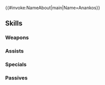 {{#invoke:NameAbout|main|Name=Anankos}}{{HeroPage Tabs}}
{{Hero Infobox
|Name=Anankos
|Title=Seething Silence
|WeaponType=Blue Breath
|MoveType=Armored
|Origin=Fire Emblem Fates
|Gender=Male
|actorEN=Imari Williams
|actorJP=島﨑信長
|artist=米子
|randomStartTime=2023-06-09T07:00:00Z
|additionDate=May 8, 2023
|releaseDate=May 9, 2023
|poolDate=June 8, 2023
|poolRarities=5
|cv1=11
|cv2=9901000
|TagID=闇ハイドラ
|InternalID=948
|Properties=fallen,hat
|description=The dragon of wisdom having succumbed to madness. The memories of those he once held dear lie in the depths beneath the waves. Appears in Fire Emblem Fates.
}}
{{Stats Page
|Lv1HP=18|Lv1ATK=10|Lv1SPD=14|Lv1DEF=10|Lv1RES=7
|GRHP=55|GRATK=75|GRSPD=70|GRDEF=60|GRRES=55
}}
==Skills==
===Weapons===
{{Weapons Table
|weapon1=Fire Breath
|weapon1Default=1
|weapon1Unlock=1
|weapon2=Fire Breath+
|weapon2Default=2
|weapon2Unlock=2
|weapon3=Flametongue
|weapon3Default=4
|weapon3Unlock=3
|weapon4=Silent Breath
|weapon4Default=5
|weapon4Unlock=5
}}
===Assists===
{{Assists Table}}
===Specials===
{{Specials Table
|special1=Daylight
|special1Default=4
|special1Unlock=3
|special2=Noontime
|special2Unlock=4
}}
===Passives===
{{Passives Table
|passiveA1=Darting Stance 1
|passiveA2=Kestrel Stance 1
|passiveA3=Kestrel Stance 2
|passiveA4=Kestrel Stance 3
|passiveA1Unlock=2
|passiveA2Unlock=3
|passiveA3Unlock=4
|passiveA4Unlock=5
|passiveB1=Savvy Fighter 1
|passiveB2=Savvy Fighter 2
|passiveB3=Savvy Fighter 3
|passiveB4=Savvy Fighter 4
|passiveB1Unlock=2
|passiveB2Unlock=3
|passiveB3Unlock=4
|passiveB4Unlock=5
|passiveC1=A/S Near Save 1
|passiveC2=A/S Near Save 2
|passiveC3=A/S Near Save 3
|passiveC1Unlock=1
|passiveC2Unlock=2
|passiveC3Unlock=4
}}
{{Heroes Navbox}}